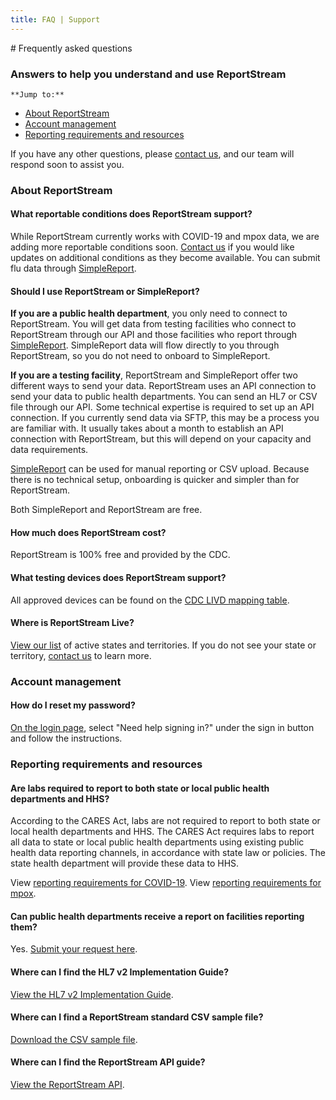 ```yaml
---
title: FAQ | Support
---
```


<div className="faq-wrapper">
<div className="heading usa-prose">
# Frequently asked questions

### Answers to help you understand and use ReportStream
</div>

    **Jump to:**
* [About ReportStream](#about-reportstream)
* [Account management](#account-management)
* [Reporting requirements and resources](#reporting-requirements-and-resources)

If you have any other questions, please [contact us](https://app.smartsheetgov.com/b/form/ff33efa457be461c9893301d4c0ec12d), and our team will respond soon to assist you.

<section>
    <h3 id="about-reportstream">About ReportStream</h3>

#### What reportable conditions does ReportStream support?
While ReportStream currently works with COVID-19 and mpox data, we are adding more reportable conditions soon. [Contact us](https://app.smartsheetgov.com/b/form/ff33efa457be461c9893301d4c0ec12d) if you would like updates on additional conditions as they become available. You can submit flu data through [SimpleReport](https://www.simplereport.gov/).

#### Should I use ReportStream or SimpleReport?
**If you are a public health department**, you only need to connect to ReportStream. You will get data from testing facilities who connect to ReportStream through our API and those facilities who report through [SimpleReport](https://www.simplereport.gov/). SimpleReport data will flow directly to you through ReportStream, so you do not need to onboard to SimpleReport.

**If you are a testing facility**, ReportStream and SimpleReport offer two different ways to send your data. ReportStream uses an API connection to send your data to public health departments. You can send an HL7 or CSV file through our API.  Some technical expertise is required to set up an API connection. If you currently send data via SFTP, this may be a process you are familiar with. It usually takes about a month to establish an API connection with ReportStream, but this will depend on your capacity and data requirements.

[SimpleReport](https://www.simplereport.gov/) can be used for manual reporting or CSV upload. Because there is no technical setup, onboarding is quicker and simpler than for ReportStream.

Both SimpleReport and ReportStream are free.

#### How much does ReportStream cost?
ReportStream is 100% free and provided by the CDC.

#### What testing devices does ReportStream support?
All approved devices can be found on the [CDC LIVD mapping table](https://www.cdc.gov/csels/dls/livd-codes.html?CDC_AA_refVal=https%3A%2F%2Fwww.cdc.gov%2Fcsels%2Fdls%2Fsars-cov-2-livd-codes.html).

#### Where is ReportStream Live?
[View our list](/product/where-were-live) of active states and territories. If you do not see your state or territory, [contact us](https://app.smartsheetgov.com/b/form/ff33efa457be461c9893301d4c0ec12d) to learn more.
</section>

<section>
    <h3 id="account-management">Account management</h3>

#### How do I reset my password?
[On the login page](/login), select "Need help signing in?" under the sign in button and follow the instructions.
</section>

<section>
    <h3 id="reporting-requirements-and-resources">Reporting requirements and resources</h3>

#### Are labs required to report to both state or local public health departments and HHS?
According to the CARES Act, labs are not required to report to both state or local health departments and HHS. The CARES Act requires labs to report all data to state or local public health departments using existing public health data reporting channels, in accordance with state law or policies. The state health department will provide these data to HHS.

View [reporting requirements for COVID-19](https://www.cdc.gov/coronavirus/2019-ncov/lab/reporting-lab-data.html#faqs). View [reporting requirements for mpox](https://www.cdc.gov/poxvirus/mpox/lab-personnel/report-results.html).

#### Can public health departments receive a report on facilities reporting them?
Yes. [Submit your request here](https://app.smartsheetgov.com/b/form/ff33efa457be461c9893301d4c0ec12d).

#### Where can I find the HL7 v2 Implementation Guide?
[View the HL7 v2 Implementation Guide](https://www.nibib.nih.gov/covid-19/radx-tech-program/mars/HL7v2-implementation-guide).

#### Where can I find a ReportStream standard CSV sample file?
[Download the CSV sample file](/assets/csv/ReportStream-StandardCSV-ExampleData-20220509.csv).

#### Where can I find the ReportStream API guide?
[View the ReportStream API](/resources/api).
</section>
</div>
